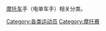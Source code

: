 [[摩托车|摩托车]]手（电单车手）相关分类。
{{Commonscat|Motorcycle racers}}

[[Category:各类运动员|Category:各类运动员]]
[[Category:摩托赛|Category:摩托赛]]